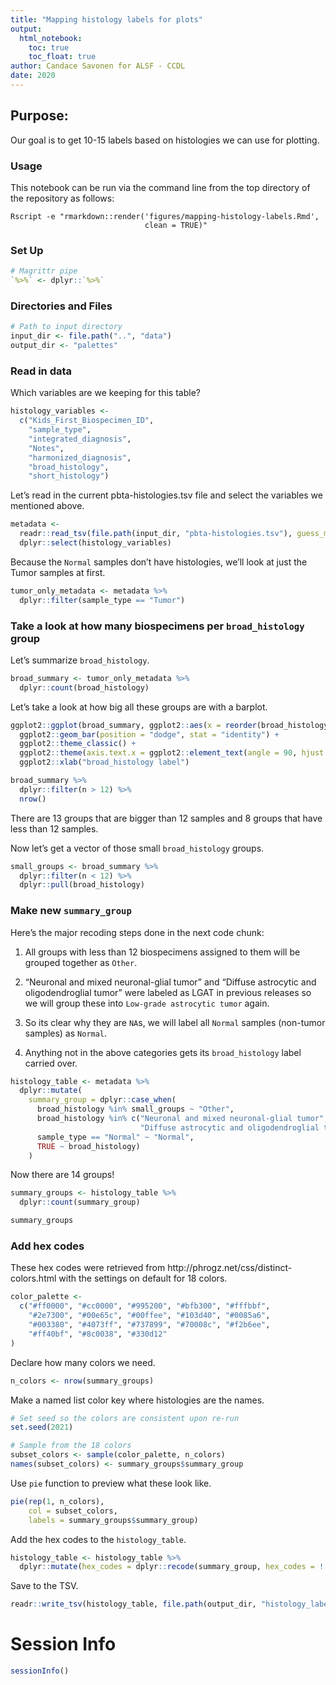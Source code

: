 ```yaml
---
title: "Mapping histology labels for plots"
output:   
  html_notebook: 
    toc: true
    toc_float: true
author: Candace Savonen for ALSF - CCDL
date: 2020
---
```

## Purpose: 

Our goal is to get 10-15 labels based on histologies we can use for plotting. 

### Usage

This notebook can be run via the command line from the top directory of the 
repository as follows:

```
Rscript -e "rmarkdown::render('figures/mapping-histology-labels.Rmd', 
                              clean = TRUE)"
```

### Set Up

```r
# Magrittr pipe
`%>%` <- dplyr::`%>%`
```

### Directories and Files

```r
# Path to input directory
input_dir <- file.path("..", "data")
output_dir <- "palettes"
```

### Read in data 

Which variables are we keeping for this table? 

```r
histology_variables <- 
  c("Kids_First_Biospecimen_ID",
    "sample_type", 
    "integrated_diagnosis", 
    "Notes", 
    "harmonized_diagnosis",
    "broad_histology", 
    "short_histology")

```

Let's read in the current pbta-histologies.tsv file and select the variables we mentioned above. 

```r
metadata <-
  readr::read_tsv(file.path(input_dir, "pbta-histologies.tsv"), guess_max = 10000) %>% 
  dplyr::select(histology_variables)
```

Because the `Normal` samples don't have histologies, we'll look at just the Tumor samples at first. 

```r
tumor_only_metadata <- metadata %>% 
  dplyr::filter(sample_type == "Tumor") 
```

### Take a look at how many biospecimens per `broad_histology` group

Let's summarize `broad_histology`. 

```r
broad_summary <- tumor_only_metadata %>% 
  dplyr::count(broad_histology) 
```

Let's take a look at how big all these groups are with a barplot.

```r
ggplot2::ggplot(broad_summary, ggplot2::aes(x = reorder(broad_histology, -n), y = n)) +
  ggplot2::geom_bar(position = "dodge", stat = "identity") +
  ggplot2::theme_classic() +
  ggplot2::theme(axis.text.x = ggplot2::element_text(angle = 90, hjust = 1)) + 
  ggplot2::xlab("broad_histology label")
```

```r
broad_summary %>% 
  dplyr::filter(n > 12) %>% 
  nrow()
```

There are 13 groups that are bigger than 12 samples and 8 groups that have less than 12 samples.

Now let's get a vector of those small `broad_histology` groups. 

```r
small_groups <- broad_summary %>% 
  dplyr::filter(n < 12) %>% 
  dplyr::pull(broad_histology)
```

### Make new `summary_group`

Here's the major recoding steps done in the next code chunk: 

1) All groups with less than 12 biospecimens assigned to them will be grouped together as `Other`. 

2) "Neuronal and mixed neuronal-glial tumor" and "Diffuse astrocytic and oligodendroglial tumor" were labeled as LGAT in previous releases so we will group these into `Low-grade astrocytic tumor` again. 

3) So its clear why they are `NA`s, we will label all `Normal` samples (non-tumor samples) as `Normal`. 

4) Anything not in the above categories gets its `broad_histology` label carried over. 

```r
histology_table <- metadata %>% 
  dplyr::mutate(
    summary_group = dplyr::case_when(
      broad_histology %in% small_groups ~ "Other",
      broad_histology %in% c("Neuronal and mixed neuronal-glial tumor", 
                             "Diffuse astrocytic and oligodendroglial tumor") ~ "Low-grade astrocytic tumor", 
      sample_type == "Normal" ~ "Normal",
      TRUE ~ broad_histology)
    )
```

Now there are 14 groups!

```r
summary_groups <- histology_table %>% 
  dplyr::count(summary_group)

summary_groups
```

### Add hex codes 

These hex codes were retrieved from http://phrogz.net/css/distinct-colors.html with the settings on default for 18 colors.

```r
color_palette <- 
  c("#ff0000", "#cc0000", "#995200", "#bfb300", "#fffbbf", 
    "#2e7300", "#00e65c", "#00ffee", "#103d40", "#0085a6", 
    "#003380", "#4073ff", "#737899", "#70008c", "#f2b6ee", 
    "#ff40bf", "#8c0038", "#330d12"
)
```

Declare how many colors we need. 

```r
n_colors <- nrow(summary_groups)
```

Make a named list color key where histologies are the names. 

```r
# Set seed so the colors are consistent upon re-run
set.seed(2021)

# Sample from the 18 colors
subset_colors <- sample(color_palette, n_colors)
names(subset_colors) <- summary_groups$summary_group
```

Use `pie` function to preview what these look like.

```r
pie(rep(1, n_colors), 
    col = subset_colors, 
    labels = summary_groups$summary_group)
```

Add the hex codes to the `histology_table`. 

```r
histology_table <- histology_table %>% 
  dplyr::mutate(hex_codes = dplyr::recode(summary_group, hex_codes = !!!subset_colors))
```

Save to the TSV. 

```r
readr::write_tsv(histology_table, file.path(output_dir, "histology_label_color_table.tsv"))
```

# Session Info

```r
sessionInfo()
```

